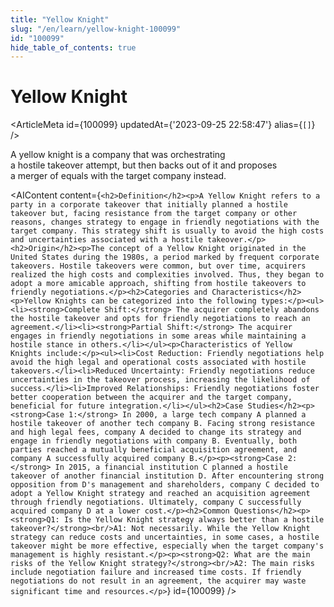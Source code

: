```yaml
---
title: "Yellow Knight"
slug: "/en/learn/yellow-knight-100099"
id: "100099"
hide_table_of_contents: true
---
```



# Yellow Knight

<ArticleMeta id={100099} updatedAt={'2023-09-25 22:58:47'} alias={`[]`} />
<div className='border-solid border-b border-t-0 my-4 border-[var(--ifm-color-gray-300)]' />

A yellow knight is a company that was orchestrating a hostile takeover attempt, but then backs out of it and proposes a merger of equals with the target company instead.

<AIContent content={`<h2>Definition</h2><p>A Yellow Knight refers to a party in a corporate takeover that initially planned a hostile takeover but, facing resistance from the target company or other reasons, changes strategy to engage in friendly negotiations with the target company. This strategy shift is usually to avoid the high costs and uncertainties associated with a hostile takeover.</p><h2>Origin</h2><p>The concept of a Yellow Knight originated in the United States during the 1980s, a period marked by frequent corporate takeovers. Hostile takeovers were common, but over time, acquirers realized the high costs and complexities involved. Thus, they began to adopt a more amicable approach, shifting from hostile takeovers to friendly negotiations.</p><h2>Categories and Characteristics</h2><p>Yellow Knights can be categorized into the following types:</p><ul><li><strong>Complete Shift:</strong> The acquirer completely abandons the hostile takeover and opts for friendly negotiations to reach an agreement.</li><li><strong>Partial Shift:</strong> The acquirer engages in friendly negotiations in some areas while maintaining a hostile stance in others.</li></ul><p>Characteristics of Yellow Knights include:</p><ul><li>Cost Reduction: Friendly negotiations help avoid the high legal and operational costs associated with hostile takeovers.</li><li>Reduced Uncertainty: Friendly negotiations reduce uncertainties in the takeover process, increasing the likelihood of success.</li><li>Improved Relationships: Friendly negotiations foster better cooperation between the acquirer and the target company, beneficial for future integration.</li></ul><h2>Case Studies</h2><p><strong>Case 1:</strong> In 2000, a large tech company A planned a hostile takeover of another tech company B. Facing strong resistance and high legal fees, company A decided to change its strategy and engage in friendly negotiations with company B. Eventually, both parties reached a mutually beneficial acquisition agreement, and company A successfully acquired company B.</p><p><strong>Case 2:</strong> In 2015, a financial institution C planned a hostile takeover of another financial institution D. After encountering strong opposition from D's management and shareholders, company C decided to adopt a Yellow Knight strategy and reached an acquisition agreement through friendly negotiations. Ultimately, company C successfully acquired company D at a lower cost.</p><h2>Common Questions</h2><p><strong>Q1: Is the Yellow Knight strategy always better than a hostile takeover?</strong><br/>A1: Not necessarily. While the Yellow Knight strategy can reduce costs and uncertainties, in some cases, a hostile takeover might be more effective, especially when the target company's management is highly resistant.</p><p><strong>Q2: What are the main risks of the Yellow Knight strategy?</strong><br/>A2: The main risks include negotiation failure and increased time costs. If friendly negotiations do not result in an agreement, the acquirer may waste significant time and resources.</p>`} id={100099} />
